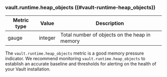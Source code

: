 ### vault.runtime.heap_objects ((#vault-runtime-heap_objects))

Metric type | Value   | Description
----------- | ------- | -----------
gauge       | integer | Total number of objects on the heap in memory

The `vault.runtime.heap_objects` metric is a good memory pressure indicator. We
recommend monitoring `vault.runtime.heap_objects` to establish an accurate
baseline and thresholds for alerting on the health of your Vault installation.